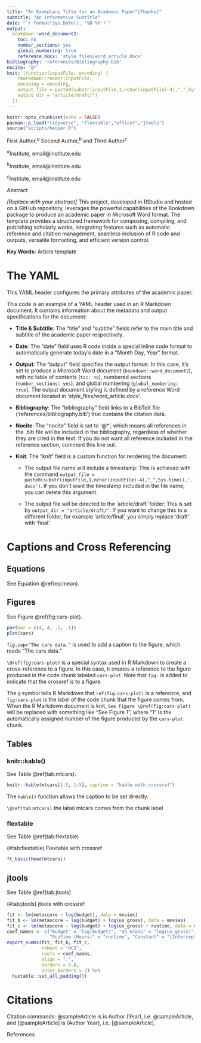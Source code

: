 ```yaml
---
title: "An Exemplary Title for an Academic Paper^[Thanks]"
subtitle: "An Informative Subtitle"
date: "`r format(Sys.Date(), '%B %Y')`"
output: 
  bookdown::word_document2:
    toc: no
    number_sections: yes
    global_numbering: true
    reference_docx: 'style_files/word_article.docx'
bibliography: 'references/bibliography.bib'
nocite: '@*'
knit: (function(inputFile, encoding) {
    rmarkdown::render(inputFile, 
    encoding = encoding, 
    output_file = paste0(substr(inputFile,1,nchar(inputFile)-4),"_",Sys.time(),'.docx'), 
    output_dir = "article/draft/")
  })
---
```


```r
knitr::opts_chunk$set(echo = FALSE)
pacman::p_load("tidyverse", "flextable","officer","jtools")
source("scripts/helper.R")
```

::: {custom-style="Author"}
First Author,$^a$ Second Author,$^b$ and Third Author$^c$
:::

::: {custom-style="Institute"}
$^a$Institute, email@institute.edu

$^b$Institute, email@institute.edu

$^c$Institute, email@institute.edu
:::

::: {custom-style="Abstract-Heading"}
Abstract
:::

::: {custom-style="Abstract"}
*[Replace with your abstract]* This project, developed in RStudio and hosted on a GitHub repository, leverages the powerful capabilities of the Bookdown package to produce an academic paper in Microsoft Word format. The template provides a structured framework for composing, compiling, and publishing scholarly works, integrating features such as automatic reference and citation management, seamless inclusion of R code and outputs, versatile formatting, and efficient version control. 
:::

**Key Words:** Article template

# The YAML

This YAML header configures the primary attributes of the academic paper. 

This code is an example of a YAML header used in an R Markdown document. It contains information about the metadata and output specifications for the document:

- **Title & Subtitle**: The "title" and "subtitle" fields refer to the main title and subtitle of the academic paper respectively.

- **Date**: The "date" field uses R code inside a special inline code format to automatically generate today's date in a "Month Day, Year" format.

- **Output**: The "output" field specifies the output format. In this case, it's set to produce a Microsoft Word document (`bookdown::word_document2`), with no table of contents (`toc: no`), numbered sections (`number_sections: yes`), and global numbering (`global_numbering: true`). The output document styling is defined by a reference Word document located in 'style_files/word_article.docx'.

- **Bibliography**: The "bibliography" field links to a BibTeX file ('references/bibliography.bib') that contains the citation data.

- **Nocite**: The "nocite" field is set to '@*', which means all references in the .bib file will be included in the bibliography, regardless of whether they are cited in the text. If you do not want all reference included in the reference section, comment this line out.

- **Knit**: The "knit" field is a custom function for rendering the document. 

    - The output file name will include a timestamp: This is achieved with the command `output_file = paste0(substr(inputFile,1,nchar(inputFile)-4),"_",Sys.time(),'.docx')`. If you don't want the timestamp included in the file name, you can delete this argument.

    - The output file will be directed to the 'article/draft' folder: This is set by `output_dir = "article/draft/"`. If you want to change this to a different folder, for example 'article/final', you simply replace 'draft' with 'final'.

# Captions and Cross Referencing 

## Equations

See Equation \@ref(eq:mean).

\begin{equation}
\bar{X} = \frac{\sum_{i=1}^n X_i}{n} (\#eq:mean)
\end{equation}


## Figures 

See Figure \@ref(fig:cars-plot). 

```r
par(mar = c(4, 4, .2, .1))
plot(cars)
```


`fig.cap="The cars data."` is used to add a caption to the figure, which reads "The cars data."

`\@ref(fig:cars-plot)` is a special syntax used in R Markdown to create a cross-reference to a figure. In this case, it creates a reference to the figure produced in the code chunk labeled `cars-plot`. Note that `fig:` is added to indicate that the crossref is to a figure.

The `@` symbol tells R Markdown that `ref(fig:cars-plot)` is a reference, and `fig:cars-plot` is the label of the code chunk that the figure comes from. When the R Markdown document is knit, `See Figure \@ref(fig:cars-plot)` will be replaced with something like "See Figure 1", where "1" is the automatically assigned number of the figure produced by the `cars-plot` chunk.


## Tables 

### knitr::kable()

See Table \@ref(tab:mtcars).

```r
knitr::kable(mtcars[1:5, 1:5], caption = "kable with crossref")
```

The `kable()` function allows the caption to be set directly. 

`\@ref(tab:mtcars)` the label mtcars comes from the chunk label

### flextable

See Table \@ref(tab:flextable)

::: {custom-style="Table Caption"}
<caption> (\#tab:flextable) Flextable with crossref </caption>
:::

```r
ft_basic(head(mtcars))
```


## jtools

See Table \@ref(tab:jtools)

::: {custom-style="Table Caption"}
<caption> (\#tab:jtools) jtools with crossref </caption>
:::

```r
fit <- lm(metascore ~ log(budget), data = movies)
fit_b <- lm(metascore ~ log(budget) + log(us_gross), data = movies)
fit_c <- lm(metascore ~ log(budget) + log(us_gross) + runtime, data = movies)
coef_names <- c("Budget" = "log(budget)", "US Gross" = "log(us_gross)",
                "Runtime (Hours)" = "runtime", "Constant" = "(Intercept)")
export_summs(fit, fit_b, fit_c, 
             robust = "HC3", 
             coefs = coef_names,
             align = ".",
             borders = 0.4,
             outer_borders = 2) %>% 
  huxtable::set_all_padding(3)
```



# Citations

Citation commands: \@sampleArticle is is Author (Year), i.e. @sampleArticle, and [\@sampleArticle] is (Author Year), i.e. [@sampleArticle].



::: {custom-style="Heading 1"}
References
:::

